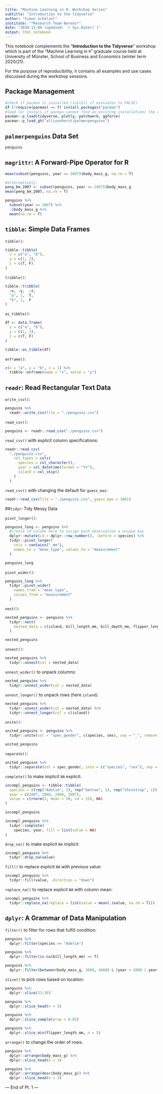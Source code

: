 ```yaml
---
title: "Machine Learning in R: Workshop Series"
subtitle: "Introduction to the Tidyverse"
author: "Simon Schölzel"
institute: "*Research Team Berens*"
date: "2020-11-09 (updated: `r Sys.Date()`)"
output: html_notebook
---
```


This notebook complements the "**Introduction to the Tidyverse**" workshop which is part of the "Machine Learning in `R`" graduate course held at University of Münster, School of Business and Economics (winter term 2020/21).

For the purpose of reproducibility, it contains all examples and use cases discussed during the workshop sessions.


## Package Management

```r
#check if pacman is installed (install if evaluates to FALSE)
if (!require(pacman) == T) install.packages("pacman")
#load (or install if pacman cannot find an existing installation) the relevant packages
pacman::p_load(tidyverse, plotly, patchwork, ggforce)
pacman::p_load_gh("allisonhorst/palmerpenguins")
```


## `palmerpenguins` Data Set

```r
penguins
```

## `magrittr`: A Forward-Pipe Operator for R

```r
mean(subset(penguins, year == 2007)$body_mass_g, na.rm = T)

#alternatively:
peng_bm_2007 <- subset(penguins, year == 2007)$body_mass_g
mean(peng_bm_2007, na.rm = T)
```
```r
penguins %>% 
  subset(year == 2007) %>% 
  .$body_mass_g %>% 
  mean(na.rm = T)
```


## `tibble`: Simple Data Frames

`tibble()`:
```r
tibble::tibble(
  x = c("a", "b"),
  y = c(1, 2),
  z = c(T, F)
)
```
`tribble()`:
```r
tibble::tribble(
  ~x, ~y,  ~z,
  "a", 1,  T,
  "b", 2,  F
)
```
`as_tibble()`:
```r
df <- data.frame(
  x = c("a", "b"),
  y = c(1, 2),
  z = c(T, F)
)

tibble::as_tibble(df)
```
`enframe()`:
```r
c(x = "a", y = "b", z = 1) %>%
  tibble::enframe(name = "x", value = "y")
```


## `readr`: Read Rectangular Text Data

`write_csv()`:
```r
penguins %>% 
  readr::write_csv(file = "./penguins.csv")
```
`read_csv()`:
```r
penguins <- readr::read_csv("./penguins.csv")
```
`read_csv()` with explicit column specifications:
```r
readr::read_csv(
  "./penguins.csv",
    col_types = cols(
      species = col_character(),
      year = col_datetime(format = "%Y"),
      island = col_skip()
    )
  )
```
`read_csv()` with changing the default for `guess_max`:
```r
readr::read_csv(file = "./penguins.csv", guess_max = 1001)
```


##`tidyr`: Tidy Messy Data

`pivot_longer()`:
```r
penguins_long <- penguins %>% 
  #create id column here to assign each observation a unique key
  dplyr::mutate(id = dplyr::row_number(), .before = species) %>% 
  tidyr::pivot_longer(
    cols = contains("_mm"),
    names_to = "meas_type", values_to = "measurement"
  )

penguins_long
```
`pivot_wider()`:
```r
penguins_long %>% 
  tidyr::pivot_wider(
    names_from = "meas_type",
    values_from = "measurement"
  )
```
`nest()`:
```r
nested_penguins <- penguins %>% 
  tidyr::nest(
    nested_data = c(island, bill_length_mm, bill_depth_mm, flipper_length_mm, body_mass_g, sex)
  )

nested_penguins
```
`unnest()`:
```r
nested_penguins %>% 
  tidyr::unnest(col = nested_data)
```
`unnest_wider()` to unpack columns: 
```r
nested_penguins %>% 
  tidyr::unnest_wider(col = nested_data)
```
`unnest_longer()` to unpack rows (here `island`): 
```r
nested_penguins %>% 
  tidyr::unnest_wider(col = nested_data) %>% 
  tidyr::unnest_longer(col = c(island))
```
`unite()`:
```r
united_penguins <- penguins %>% 
  tidyr::unite(col = "spec_gender", c(species, sex), sep = "_", remove = T)

united_penguins
```
`separate()`:
```r
united_penguins %>% 
  tidyr::separate(col = spec_gender, into = c("species", "sex"), sep = "_", remove = T)
```
`complete()` to make implicit `NA` explicit:
```r
incompl_penguins <- tibble::tibble(
  species = c(rep("Adelie", 2), rep("Gentoo", 1), rep("Chinstrap", 1)),
  year = c(2007, 2008, 2008, 2007),
  value = c(rnorm(3, mean = 50, sd = 15), NA)
)

incompl_penguins
```
```r
incompl_penguins %>% 
  tidyr::complete(
    species, year, fill = list(value = NA)
)
```
`drop_na()` to make explicit `NA` implicit:
```r
incompl_penguins %>% 
  tidyr::drop_na(value)
```
`fill()` to replace explicit `NA` with previous value:
```r
incompl_penguins %>% 
  tidyr::fill(value, .direction = "down")
```
`replace_na()` to replace explicit `NA` with column mean:
```r
incompl_penguins %>%
  tidyr::replace_na(replace = list(value = mean(.$value, na.rm = T)))
```


## `dplyr`: A Grammar of Data Manipulation

`filter()` to filter for rows that fulfill condition:
```r
penguins %>% 
  dplyr::filter(species == "Adelie")
```
```r
penguins %>% 
  dplyr::filter(is.na(bill_length_mm) == T)
```
```r
penguins %>% 
  dplyr::filter(between(body_mass_g, 3800, 4000) & (year < 2008 | year > 2008))
```
`slice()` to pick rows based on location:
```r
penguins %>% 
  dplyr::slice(23:26)
```
```r
penguins %>% 
  dplyr::slice_head(n = 5)
```
```r
penguins %>% 
  dplyr::slice_sample(prop = 0.02)
```
```r
penguins %>% 
  dplyr::slice_min(flipper_length_mm, n = 5)
```
`arrange()` to change the order of rows:
```r
penguins %>% 
  dplyr::arrange(body_mass_g) %>% 
  dplyr::slice_head(n = 3)
```
```r
penguins %>% 
  dplyr::arrange(desc(body_mass_g)) %>% 
  dplyr::slice_head(n = 3)
```

--- End of Pt. 1 ---
